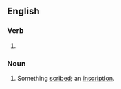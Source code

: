 ==English==

===Verb===
{{head|en|present participle}}

# {{present participle of|scribe|lang=en|nocat=1}}

===Noun===
{{en-noun}}

# {{lb|en|dated}} Something [[scribe]]d; an [[inscription]].